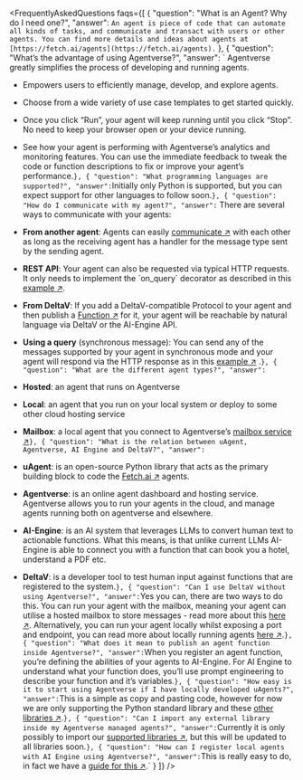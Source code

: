 
<FrequentlyAskedQuestions faqs={[
    {
        "question": "What is an Agent? Why do I need one?",
        "answer": `An agent is piece of code that can automate all kinds of tasks, and communicate and transact with users or other agents. You can find more details and ideas about agents at [https://fetch.ai/agents](https://fetch.ai/agents).`
    },
    {
        "question": "What’s the advantage of using Agentverse?",
        "answer": `
Agentverse greatly simplifies the process of developing and running agents.

- Empowers users to efficiently manage, develop, and explore agents.
- Choose from a wide variety of use case templates to get started quickly.
- Once you click “Run”, your agent will keep running until you click “Stop”. No need to keep your browser open or your device running.
- See how your agent is performing with Agentverse’s analytics and monitoring features. You can use the immediate feedback to tweak the code or function descriptions to fix or improve your agent’s performance.`
    },
    {
        "question": "What programming languages are supported?",
        "answer": `Initially only Python is supported, but you can expect support for other languages to follow soon.`
    },
    {
        "question": "How do I communicate with my agent?",
        "answer": `
There are several ways to communicate with your agents:

- **From another agent**: Agents can easily [communicate ↗️](/docs/guides/agents/communicating-with-other-agents) with each other as long as the receiving agent has a handler for the message type sent by the sending agent.
- **REST API**: Your agent can also be requested via typical HTTP requests. It only needs to implement the \`on_query\` decorator as described in this [example ↗️](/docs/examples/on-query).
- **From DeltaV**: If you add a DeltaV-compatible Protocol to your agent and then publish a [Function ↗️](/docs/guides/services/services) for it, your agent will be reachable by natural language via DeltaV or the AI-Engine API.
- **Using a query** (synchronous message): You can send any of the messages supported by your agent in synchronous mode and your agent will respond via the HTTP response as in this [example ↗️](https://github.com/fetchai/uAgents/blob/main/python/examples/08-local-network-interaction/sync_sender.py) .`
    },
    {
        "question": "What are the different agent types?",
        "answer": `
- **Hosted**: an agent that runs on Agentverse
- **Local**: an agent that you run on your local system or deploy to some other cloud hosting service
- **Mailbox**: a local agent that you connect to Agentverse’s [mailbox service ↗️](/docs/guides/agentverse/utilising-the-mailbox)`
    },
    {
        "question": "What is the relation between uAgent, Agentverse, AI Engine and DeltaV?",
        "answer": `
- **uAgent**: is an open-source Python library that acts as the primary building block to code the [Fetch.ai  ↗️](http://Fetch.ai) agents.
- **Agentverse**: is an online agent dashboard and hosting service. Agentverse allows you to run your agents in the cloud, and manage agents running both on agentverse and elsewhere.
- **AI-Engine**: is an AI system that leverages LLMs to convert human text to actionable functions. What this means, is that unlike current LLMs AI-Engine is able to connect you with a function that can book you a hotel, understand a PDF etc.
- **DeltaV**: is a developer tool to test human input against functions that are registered to the system.`
    },
    {
        "question": "Can I use DeltaV without using Agentverse?",
        "answer": `Yes you can, there are two ways to do this. You can run your agent with the mailbox, meaning your agent can utilise a hosted mailbox to store messages - read more about this [here ↗️](/docs/guides/agentverse/utilising-the-mailbox#local-agent-setup). Alternatively, you can run your agent locally whilst exposing a port and endpoint, you can read more about locally running agents [here ↗️](/docs/guides/agents/running-locally).`
    },
    {
        "question": "What does it mean to publish an agent function inside Agentverse?",
        "answer": `When you register an agent function, you’re defining the abilities of your agents to AI-Engine. For AI Engine to understand what your function does, you’ll use prompt engineering to describe your function and it’s variables.`
    },
    {
        "question": "How easy is it to start using Agentverse if I have locally developed uAgents?",
        "answer": `This is a simple as copy and pasting code, however for now we are only supporting the Python standard library and these [other libraries ↗️](/docs/guides/agentverse/allowed-imports#allowed-imports).`
    },
    {
        "question": "Can I import any external library inside my Agentverse managed agents?",
        "answer": `Currently it is only possibly to import our [supported libraries ↗️](/docs/guides/agentverse/allowed-imports#allowed-imports), but this will be updated to all libraries soon.`
    },
    {
        "question": "How can I register local agents with AI Engine using Agentverse?",
        "answer": `This is really easy to do, in fact we have a [guide for this ↗️](/docs/guides/agents/running-locally).`
    }
]} />
